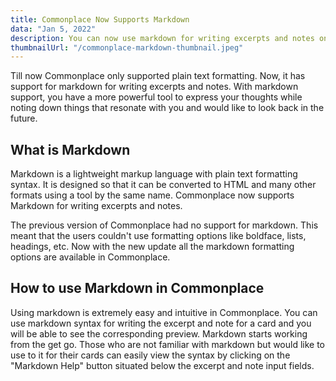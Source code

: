 ---
title: Commonplace Now Supports Markdown
data: "Jan 5, 2022"
description: You can now use markdown for writing excerpts and notes on Commonplace
thumbnailUrl: "/commonplace-markdown-thumbnail.jpeg"
---

Till now Commonplace only supported plain text formatting. Now, it has support for markdown for writing excerpts and notes. With markdown support, you have a more powerful tool to express your thoughts while noting down things that resonate with you and would like to look back in the future.

## What is Markdown

Markdown is a lightweight markup language with plain text formatting syntax. It is designed so that it can be converted to HTML and many other formats using a tool by the same name.
Commonplace now supports Markdown for writing excerpts and notes. 

The previous version of Commonplace had no support for markdown. This meant that the users couldn't use formatting options like boldface, lists, headings, etc. Now with the new update all the markdown formatting options are available in Commonplace.

## How to use Markdown in Commonplace

Using markdown is extremely easy and intuitive in Commonplace. You can use markdown syntax for writing the excerpt and note for a card and you will be able to see the corresponding preview. Markdown starts working from the get go.
Those who are not familiar with markdown but would like to use to it for their cards can easily view the syntax by clicking on the "Markdown Help" button situated below the excerpt and note input fields.
